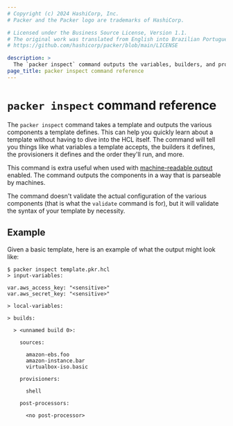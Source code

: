 ```yaml
---
# Copyright (c) 2024 HashiCorp, Inc.
# Packer and the Packer logo are trademarks of HashiCorp.

# Licensed under the Business Source License, Version 1.1.
# The original work was translated from English into Brazilian Portuguese.
# https://github.com/hashicorp/packer/blob/main/LICENSE

description: >
  The `packer inspect` command outputs the variables, builders, and provisioners a template uses so you can review the template without reading the HCL.
page_title: packer inspect command reference
---
```


# `packer inspect` command reference

The `packer inspect` command takes a template and outputs the various
components a template defines. This can help you quickly learn about a template
without having to dive into the HCL itself. The command will tell you things
like what variables a template accepts, the builders it defines, the
provisioners it defines and the order they'll run, and more.

This command is extra useful when used with [machine-readable
output](/packer/docs/commands) enabled. The command outputs the components
in a way that is parseable by machines.

The command doesn't validate the actual configuration of the various components
(that is what the `validate` command is for), but it will validate the syntax
of your template by necessity.

## Example

Given a basic template, here is an example of what the output might look like:

```shell-session
$ packer inspect template.pkr.hcl
> input-variables:

var.aws_access_key: "<sensitive>"
var.aws_secret_key: "<sensitive>"

> local-variables:

> builds:

  > <unnamed build 0>:

    sources:

      amazon-ebs.foo
      amazon-instance.bar
      virtualbox-iso.basic

    provisioners:

      shell

    post-processors:

      <no post-processor>
```
